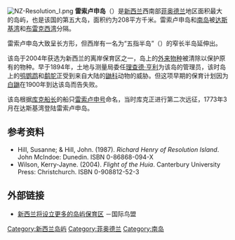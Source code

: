 [[File:NZ-Resolution_I.png|thumb]]
'''雷索卢申岛'''（'''{{lang|en|Resolution Island}}'''）是[[新西兰|新西兰]]西南部[[菲奥德兰|菲奥德兰]]地区面积最大的岛屿，也是该国的第五大岛，面积约为208平方千米。雷索卢申岛和[[南岛|南岛]]被[[达斯基湾|达斯基湾]]和[[布雷克西湾|布雷克西湾]]分隔。

雷索卢申岛大致呈长方形，但西岸有一名为“五指半岛”（{{lang|en|Five Fingers Peninsula}}）的窄长半岛延伸出。

该岛于2004年获选为新西兰的离岸保育区之一，岛上的[[外来物种|外来物种]]被清除以保护原有的物种。早于1894年，土地与测量局委任[[理查德·特里西·亨利|理查德·亨利]]为该岛的管理员，该时岛上的[[鸮鹦鹉|鸮鹦鹉]]和[[鹬鸵|鹬鸵]]正受到来自大陆的[[鼬科|鼬科]]动物的威胁。但这项早期的保育计划因为[[白鼬|白鼬]]在1900年到达该岛而告失败。

该岛根据[[詹姆斯·库克|库克船长]]的船只[[雷索卢申号|雷索卢申号]]命名，当时库克正进行第二次远征，1773年3月在达斯基湾登陆雷索卢申岛。

== 参考资料 ==
* Hill, Susanne; & Hill, John. (1987). ''Richard Henry of Resolution Island''. John McIndoe: Dunedin. ISBN 0-86868-094-X
* Wilson, Kerry-Jayne. (2004). ''Flight of the Huia''. Canterbury University Press: Christchurch. ISBN 0-908812-52-3

== 外部链接 ==
* [http://www.birdlife.org/news/news/2004/05/nz_island_sanctuaries.html 新西兰将设立更多的岛屿保育区] {{Wayback|url=http://www.birdlife.org/news/news/2004/05/nz_island_sanctuaries.html |date=20081123142731 }}－国际鸟盟

{{coord|45|40|S|166|40|E|region:NZ_type:isle|display=title}}

{{DEFAULTSORT:Resolution Island}}
[[Category:新西兰岛屿|Category:新西兰岛屿]]
[[Category:菲奥德兰|Category:菲奥德兰]]
[[Category:南岛|Category:南岛]]